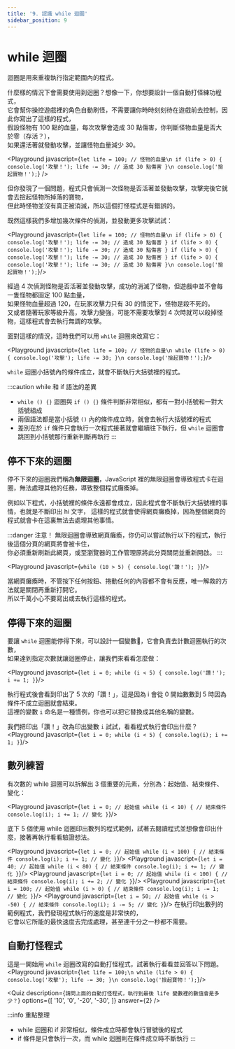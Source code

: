 ```yaml
---
title: '9. 認識 while 迴圈'
sidebar_position: 9
---
```


# while 迴圈
迴圈是用來重複執行指定範圍內的程式。

什麼樣的情況下會需要使用到迴圈？想像一下，你想要設計一個自動打怪練功程式，<br/>
它會幫你操控遊戲裡的角色自動刷怪，不需要讓你時時刻刻待在遊戲前去控制，因此你寫出了這樣的程式，<br/>
假設怪物有 100 點的血量，每次攻擊會造成 30 點傷害，你判斷怪物血量是否大於零（存活？），<br/>
如果還活著就發動攻擊，並讓怪物血量減少 30。

<Playground javascript={`
let life = 100; // 怪物的血量\n
if (life > 0) {
    console.log('攻擊！');
    life -= 30; // 造成 30 點傷害
}\n
console.log('撿起寶物！');
`} />

但你發現了一個問題，程式只會偵測一次怪物是否活著並發動攻擊，攻擊完後它就會去撿起怪物所掉落的寶物，<br/>
但此時怪物並沒有真正被消滅，所以這個打怪程式是有錯誤的。<br/>

既然這樣我們多增加幾次條件的偵測，並發動更多攻擊試試：

<Playground javascript={`
let life = 100; // 怪物的血量\n
if (life > 0) {
    console.log('攻擊！');
    life -= 30; // 造成 30 點傷害
}
if (life > 0) {
    console.log('攻擊！');
    life -= 30; // 造成 30 點傷害
}
if (life > 0) {
    console.log('攻擊！');
    life -= 30; // 造成 30 點傷害
}
if (life > 0) {
    console.log('攻擊！');
    life -= 30; // 造成 30 點傷害
}\n
console.log('撿起寶物！');
`}/>


經過 4 次偵測怪物是否活著並發動攻擊，成功的消滅了怪物，但遊戲中並不會每一隻怪物都固定 100 點血量，<br/>
如果怪物血量超過 120，在玩家攻擊力只有 30 的情況下，怪物是殺不死的。<br/>
又或者隨著玩家等級升高，攻擊力變強，可能不需要攻擊到 4 次時就可以殺掉怪物，這樣程式會去執行無謂的攻擊。<br/>

面對這樣的情況，這時我們可以用 `while` 迴圈來改寫它：

<Playground javascript={`
let life = 100; // 怪物的血量\n
while (life > 0) {
    console.log('攻擊');
    life -= 30;
}\n
console.log('撿起寶物！');
`}/>

`while` 迴圈小括號內的條件成立，就會不斷執行大括號裡的程式。

:::caution while 和 if 語法的差異
* `while () {}` 迴圈與 `if () {}` 條件判斷非常相似，都有一對小括號和一對大括號組成
* 兩個語法都是當小括號 `()` 內的條件成立時，就會去執行大括號裡的程式
* 差別在於 `if` 條件只會執行一次程式接著就會繼續往下執行，但 `while` 迴圈會跳回到小括號那行重新判斷再執行
:::

## 停不下來的迴圈
停不下來的迴圈我們稱為**無限迴圈**，JavaScript 裡的無限迴圈會導致程式卡在迴圈，無法處理其他的任務，導致整個程式癱瘓掉。

例如以下程式，小括號裡的條件永遠都會成立，因此程式會不斷執行大括號裡的事情，也就是不斷印出 hi 文字，
這樣的程式就會使得網頁癱瘓掉，因為整個網頁的程式就會卡在這裏無法去處理其他事情。

:::danger 注意！
無限迴圈會導致網頁癱瘓，你仍可以嘗試執行以下的程式，執行後這個分頁的網頁將會被卡住，<br/>
你必須重新刷新此網頁，或至瀏覽器的工作管理原將此分頁關閉並重新開啟。
:::

<Playground javascript={`
while (10 > 5) {
    console.log('讚！');
}
`}/>

當網頁癱瘓時，不管按下任何按鈕、捲動任何的內容都不會有反應，唯一解救的方法就是關閉再重新打開它。<br/>
所以千萬小心不要寫出或去執行這樣的程式。

## 停得下來的迴圈
要讓 `while` 迴圈能停得下來，可以設計一個變數，它會負責去計數迴圈執行的次數，<br/>
如果達到指定次數就讓迴圈停止，讓我們來看看怎麼做：

<Playground javascript={`
let i = 0;
while (i < 5) {
    console.log('讚！');
    i += 1;
}
`}/>

執行程式後會看到印出了 5 次的「讚！」，這是因為 i 會從 0 開始數數到 5 時因為條件不成立迴圈就會結束。<br/>
這裡的變數 `i` 命名是一種慣例，你也可以把它替換成其他名稱的變數。

我們把印出「讚！」改為印出變數 `i` 試試，看看程式執行會印出什麼？
<Playground javascript={`
let i = 0;
while (i < 5) {
    console.log(i);
    i += 1;
}
`}/>

## 數列練習
有次數的 while 迴圈可以拆解出 3 個重要的元素，分別為：起始值、結束條件、變化：

<Playground javascript={`
let i = 0; // 起始值
while (i < 10) { // 結束條件
    console.log(i);
    i += 1; // 變化
}
`}/>

底下 5 個使用 while 迴圈印出數列的程式範例，試著去閱讀程式並想像會印出什麼，接著再執行看看驗證想法。

<Playground javascript={`
let i = 0; // 起始值
while (i < 100) { // 結束條件
    console.log(i);
    i += 1; // 變化
}
`}/>
<Playground javascript={`
let i = 40; // 起始值
while (i < 80) { // 結束條件
    console.log(i);
    i += 1; // 變化
}
`}/>
<Playground javascript={`
let i = 0; // 起始值
while (i < 100) { // 結束條件
    console.log(i);
    i += 2; // 變化
}
`}/>
<Playground javascript={`
let i = 100; // 起始值
while (i > 0) { // 結束條件
    console.log(i);
    i -= 1; // 變化
}
`}/>
<Playground javascript={`
let i = 50; // 起始值
while (i > -50) { // 結束條件
    console.log(i);
    i -= 5; // 變化
}
`}/>
在執行印出數列的範例程式，我們發現程式執行的速度是非常快的，<br/>
它會以它所能的最快速度去完成處理，甚至連千分之一秒都不需要。

## 自動打怪程式
這是一開始用 `while` 迴圈改寫的自動打怪程式，試著執行看看並回答以下問題。
<Playground javascript={`
let life = 100;\n
while (life > 0) {
    console.log('攻擊');
    life -= 30;
}\n
console.log('撿起寶物！');
`}/>

<Quiz
  description={`請問上面的自動打怪程式，執行到最後 life 變數裡的數值會是多少？`}
  options={[
      '10',
      '0',
      '-20',
      '-30',
  ]}
  answer={2}
/>

:::info 重點整理
* while 迴圈和 if 非常相似，條件成立時都會執行冒號後的程式
* if 條件是只會執行一次，而 while 迴圈則在條件成立時不斷執行
:::